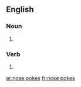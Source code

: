 ==English==

===Noun===
{{head|en|plural}}

# {{plural of|nose poke|lang=en|nocat=1}}

===Verb===
{{head|en}}

# {{en-third-person singular of|nose poke}}

[[ar:nose pokes]]
[[fr:nose pokes]]
